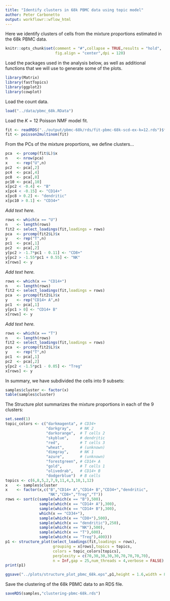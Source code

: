 ```yaml
---
title: "Identify clusters in 68k PBMC data using topic model"
author: Peter Carbonetto
output: workflowr::wflow_html
---
```


Here we identify clusters of cells from the mixture proportions
estimated in the 68k PBMC data.

```r
knitr::opts_chunk$set(comment = "#",collapse = TRUE,results = "hold",
                      fig.align = "center",dpi = 120)
```

Load the packages used in the analysis below, as well as additional
functions that we will use to generate some of the plots.

```r
library(Matrix)
library(fastTopics)
library(ggplot2)
library(cowplot)
```

Load the count data.

```r
load("../data/pbmc_68k.RData")
```

Load the $K = 12$ Poisson NMF model fit.

```r
fit <- readRDS("../output/pbmc-68k/rds/fit-pbmc-68k-scd-ex-k=12.rds")$fit
fit <- poisson2multinom(fit)
```

From the PCs of the mixture proportions, we define clusters...

```r
pca  <- prcomp(fit$L)$x
n    <- nrow(pca)
x    <- rep("U",n)
pc2  <- pca[,2]
pc4  <- pca[,4]
pc8  <- pca[,8]
pc10 <- pca[,10]
x[pc2 < -0.4] <- "B"
x[pc4 < -0.15] <- "CD14+"
x[pc8 > 0.2] <- "dendritic"
x[pc10 > 0.1] <- "CD34+"
```

*Add text here.*

```r
rows <- which(x == "U")
n    <- length(rows)
fit2 <- select_loadings(fit,loadings = rows)
pca  <- prcomp(fit2$L)$x
y    <- rep("T",n)
pc1  <- pca[,1]
pc2  <- pca[,2]
y[pc2 > -1.7*pc1 - 0.11] <- "CD8+"
y[pc2 > -1.55*pc1 + 0.55] <- "NK"
x[rows] <- y
```

*Add text here.*

```r
rows <- which(x == "CD14+")
n    <- length(rows)
fit2 <- select_loadings(fit,loadings = rows)
pca  <- prcomp(fit2$L)$x
y    <- rep("CD14+ A",n)
pc1  <- pca[,1]
y[pc1 > 0] <- "CD14+ B"
x[rows] <- y
```

*Add text here.*

```r
rows <- which(x == "T")
n    <- length(rows)
fit2 <- select_loadings(fit,loadings = rows)
pca  <- prcomp(fit2$L)$x
y    <- rep("T",n)
pc1  <- pca[,1]
pc2  <- pca[,2]
y[pc2 < -1.5*pc1 - 0.05] <- "Treg"
x[rows] <- y
```

In summary, we have subdivided the cells into 9 subsets:

```r
samples$cluster <- factor(x)
table(samples$cluster)
```

The Structure plot summarizes the mixture proportions in each of the 9
clusters:

```r
set.seed(1)
topic_colors <- c("darkmagenta", # CD34+
                  "darkgray",    # NK 2
                  "darkorange",  # T cells 2
				  "skyblue",     # dendritic
                  "red",         # T cells 3
				  "wheat",       # (unknown)
				  "dimgray",     # NK 1
				  "azure",       # (unknown)
				  "forestgreen", # CD14+ A
				  "gold",        # T cells 1
				  "olivedrab",   # CD14+ B
				  "dodgerblue")  # B cells
topics <- c(6,8,5,2,7,9,11,4,3,10,1,12)
x    <- samples$cluster
x    <- factor(x,c("B","CD14+ A","CD14+ B","CD34+","dendritic",
                   "NK","CD8+","Treg","T"))
rows <- sort(c(sample(which(x == "B"),500),
               sample(which(x == "CD14+ A"),300),
               sample(which(x == "CD14+ B"),300),
               which(x == "CD34+"),
               sample(which(x == "CD8+"),500),
               sample(which(x == "dendritic"),250),
               sample(which(x == "NK"),500),
               sample(which(x == "T"),600),
               sample(which(x == "Treg"),400)))
p1 <- structure_plot(select_loadings(fit,loadings = rows),
                     grouping = x[rows],topics = topics,
                     colors = topic_colors[topics],
					 perplexity = c(70,30,30,30,30,70,70,70,70),
   	  			     n = Inf,gap = 25,num_threads = 4,verbose = FALSE)
print(p1)
```

```r
ggsave("../plots/structure_plot_pbmc_68k.eps",p1,height = 1.6,width = 8)
```

Save the clustering of the 68k PBMC data to an RDS file.

```r
saveRDS(samples,"clustering-pbmc-68k.rds")
```
